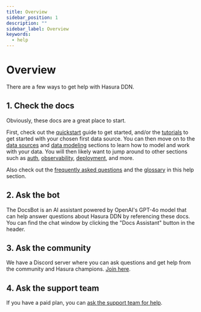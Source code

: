 ```yaml
---
title: Overview
sidebar_position: 1
description: ""
sidebar_label: Overview
keywords:
  - help
---
```


# Overview

There are a few ways to get help with Hasura DDN.

## 1. Check the docs

Obviously, these docs are a great place to start.

First, check out the [quickstart](/quickstart.mdx) guide to get started, and/or the
[tutorials](/how-to-build-with-ddn/overview.mdx) to get started with your chosen first data source. You can then move on
to the [data sources](data-sources/overview.mdx) and [data modeling](data-modeling/overview.mdx) sections to learn how
to model and work with your data. You will then likely want to jump around to other sections such as
[auth](auth/overview.mdx), [observability](observability/overview.mdx), [deployment](deployment/overview.mdx), and more.

Also check out the [frequently asked questions](/help/faq.mdx) and the [glossary](/help/glossary.mdx) in this help
section.

## 2. Ask the bot

The DocsBot is an AI assistant powered by OpenAI's GPT-4o model that can help answer questions about Hasura DDN by
referencing these docs. You can find the chat window by clicking the "Docs Assistant" button in the header.

## 3. Ask the community

We have a Discord server where you can ask questions and get help from the community and Hasura champions.
[Join here](https://discord.com/invite/hasura).

## 4. Ask the support team

If you have a paid plan, you can [ask the support team for help](https://hasurahelp.zendesk.com/hc/en-us/requests/new).
